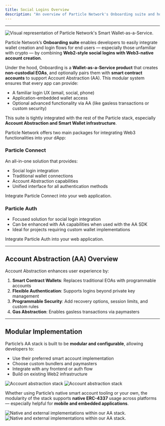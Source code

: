 ```yaml
---
title: Social Logins Overview
description: "An overview of Particle Network's Onboarding suite and how it connects social login, wallet creation, and account abstraction."
---
```


***

<Frame caption="Visual representation of Particle Network's Smart Wallet-as-a-Service.">
  <img src="https://static.particle.network/mintlify/videos/05-Account-Abstraction.gif" alt="Visual representation of Particle Network's Smart Wallet-as-a-Service." style={{ width: '100%', maxWidth: '600px' }} />
</Frame>

Particle Network’s **Onboarding suite** enables developers to easily integrate wallet creation and login flows for end users — especially those unfamiliar with crypto — by combining **Web2-style social logins with Web3-native account creation**.

Under the hood, Onboarding is a **Wallet-as-a-Service product** that creates **non-custodial EOAs**, and optionally pairs them with **smart contract accounts** to support Account Abstraction (AA). This modular system ensures that every app can provide:
- A familiar login UX (email, social, phone)
- Application-embedded wallet access
- Optional advanced functionality via AA (like gasless transactions or custom security)

This suite is tightly integrated with the rest of the Particle stack, especially **Account Abstraction and Smart Wallet infrastructure**.

Particle Network offers two main packages for integrating Web3 functionalities into your dApp:

### Particle Connect
An all-in-one solution that provides:
- Social login integration
- Traditional wallet connections
- Account Abstraction capabilities
- Unified interface for all authentication methods

<Card title="Get started with Particle Connect" icon="wallet" href="guides/wallet-as-a-service/waas/connect/web-quickstart">
Integrate Particle Connect into your web application.
</Card>

### Particle Auth
- Focused solution for social login integration
- Can be enhanced with AA capabilities when used with the AA SDK
- Ideal for projects requiring custom wallet implementations

<Card title="Get started with Particle Auth" icon="wallet" href="guides/wallet-as-a-service/waas/auth/web-quickstart">
Integrate Particle Auth into your web application.
</Card>

***

## Account Abstraction (AA) Overview

Account Abstraction enhances user experience by:

1. **Smart Contract Wallets**: Replaces traditional EOAs with programmable accounts
2. **Flexible Authentication**: Supports logins beyond private key management
3. **Programmable Security**: Add recovery options, session limits, and custom rules
4. **Gas Abstraction**: Enables gasless transactions via paymasters

***

## Modular Implementation

Particle’s AA stack is built to be **modular and configurable**, allowing developers to:
- Use their preferred smart account implementation
- Choose custom bundlers and paymasters
- Integrate with any frontend or auth flow
- Build on existing Web2 infrastructure

<Frame caption="Particle Network's AA Stack Ecosystem.">
  <img
    className="block dark:hidden"
    src="/intro/wallet-abstraction/waas/images/aa-stack.png"
    alt="Account abstraction stack"
  />
  <img
    className="hidden dark:block"
    src="/intro/wallet-abstraction/waas/images/aa-stack.png"
    alt="Account abstraction stack"
  />
</Frame>

Whether using Particle’s native smart account tooling or your own, the modularity of the stack supports **native ERC-4337** usage across platforms — especially helpful for **mobile and embedded applications**.

<Frame caption="Native and external implementations within our AA stack.">
  <img
    className="block dark:hidden"
    src="/intro/wallet-abstraction/waas/images/implementations.png"
    alt="Native and external implementations within our AA stack."
  />
  <img
    className="hidden dark:block"
    src="/intro/wallet-abstraction/waas/images/implementations.png"
    alt="Native and external implementations within our AA stack."
  />
</Frame>